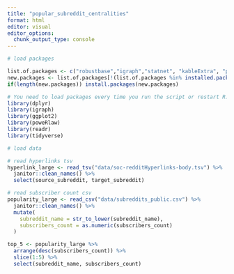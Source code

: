```yaml
---
title: "popular_subreddit_centralities"
format: html
editor: visual
editor_options: 
  chunk_output_type: console
---
```


```r
# load packages

list.of.packages <- c("robustbase","igraph","statnet", "kableExtra", "poweRlaw")
new.packages <- list.of.packages[!(list.of.packages %in% installed.packages()[,"Package"])]
if(length(new.packages)) install.packages(new.packages)

# You need to load packages every time you run the script or restart R.
library(dplyr)
library(igraph)
library(ggplot2)
library(poweRlaw)
library(readr)
library(tidyverse)

```

```r
# load data

# read hyperlinks tsv
hyperlink_large <- read_tsv("data/soc-redditHyperlinks-body.tsv") %>%
  janitor::clean_names() %>%
  select(source_subreddit, target_subreddit)

# read subscriber count csv
popularity_large <- read_csv("data/subreddits_public.csv") %>%
  janitor::clean_names() %>%
  mutate(
    subreddit_name = str_to_lower(subreddit_name),
    subscribers_count = as.numeric(subscribers_count)
  )

top_5 <- popularity_large %>%
  arrange(desc(subscribers_count)) %>%
  slice(1:5) %>%
  select(subreddit_name, subscribers_count)

```
